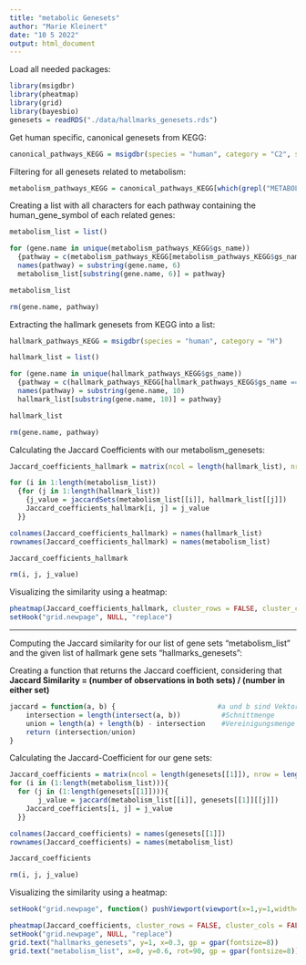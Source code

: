 ```yaml
---
title: "metabolic Genesets"
author: "Marie Kleinert"
date: "10 5 2022"
output: html_document
---
```

Load all needed packages:

```r
library(msigdbr)
library(pheatmap)
library(grid)
library(bayesbio)
genesets = readRDS("./data/hallmarks_genesets.rds")
```

Get human specific, canonical genesets from KEGG:
```r
canonical_pathways_KEGG = msigdbr(species = "human", category = "C2", subcategory = "CP:KEGG")
```

Filtering for all genesets related to metabolism:
```r
metabolism_pathways_KEGG = canonical_pathways_KEGG[which(grepl("METABOLISM", canonical_pathways_KEGG$gs_name)==TRUE),]
```

Creating a list with all characters for each pathway containing the human_gene_symbol of each related genes:
```r
metabolism_list = list()

for (gene.name in unique(metabolism_pathways_KEGG$gs_name))
  {pathway = c(metabolism_pathways_KEGG[metabolism_pathways_KEGG$gs_name == gene.name, 7])
  names(pathway) = substring(gene.name, 6)
  metabolism_list[substring(gene.name, 6)] = pathway}

metabolism_list

rm(gene.name, pathway)
```

Extracting the hallmark genesets from KEGG into a list:
```r
hallmark_pathways_KEGG = msigdbr(species = "human", category = "H")

hallmark_list = list()

for (gene.name in unique(hallmark_pathways_KEGG$gs_name))
  {pathway = c(hallmark_pathways_KEGG[hallmark_pathways_KEGG$gs_name == gene.name, 7])
  names(pathway) = substring(gene.name, 10)
  hallmark_list[substring(gene.name, 10)] = pathway}

hallmark_list

rm(gene.name, pathway)
```

Calculating the Jaccard Coefficients with our metabolism_genesets:
```r
Jaccard_coefficients_hallmark = matrix(ncol = length(hallmark_list), nrow = length(metabolism_list), byrow = TRUE)

for (i in 1:length(metabolism_list))
  {for (j in 1:length(hallmark_list))
    {j_value = jaccardSets(metabolism_list[[i]], hallmark_list[[j]])
    Jaccard_coefficients_hallmark[i, j] = j_value 
  }}

colnames(Jaccard_coefficients_hallmark) = names(hallmark_list)
rownames(Jaccard_coefficients_hallmark) = names(metabolism_list)

Jaccard_coefficients_hallmark

rm(i, j, j_value)
```

Visualizing the similarity using a heatmap:
```r
pheatmap(Jaccard_coefficients_hallmark, cluster_rows = FALSE, cluster_cols = FALSE, fontsize = 4, color = colorRampPalette(c("lightskyblue1", "firebrick"))(100), main = "Jaccard Coefficients of hallmark genesets and metabolism genesets")
setHook("grid.newpage", NULL, "replace")
```



-------------------------------------------------------------------------------------
Computing the Jaccard similarity for our list of gene sets "metabolism_list" and the given list of hallmark gene sets "hallmarks_genesets":

Creating a function that returns the Jaccard coefficient, considering that **Jaccard Similarity = (number of observations in both sets) / (number in either set)**
```r
jaccard = function(a, b) {                         #a und b sind Vektoren
    intersection = length(intersect(a, b))          #Schnittmenge
    union = length(a) + length(b) - intersection    #Vereinigungsmenge
    return (intersection/union)
}
```

Calculating the Jaccard-Coefficient for our gene sets:
```r
Jaccard_coefficients = matrix(ncol = length(genesets[[1]]), nrow = length(metabolism_list), byrow = TRUE)
for (i in (1:length(metabolism_list))){
  for (j in (1:length(genesets[[1]]))){
       j_value = jaccard(metabolism_list[[i]], genesets[[1]][[j]])
    Jaccard_coefficients[i, j] = j_value 
  }}

colnames(Jaccard_coefficients) = names(genesets[[1]])
rownames(Jaccard_coefficients) = names(metabolism_list)

Jaccard_coefficients

rm(i, j, j_value)
```

Visualizing the similarity using a heatmap:
```r
setHook("grid.newpage", function() pushViewport(viewport(x=1,y=1,width=0.9, height=0.9, name="vp", just=c("right","top"))), action="prepend")

pheatmap(Jaccard_coefficients, cluster_rows = FALSE, cluster_cols = FALSE, fontsize = 5, color = colorRampPalette(c("lightskyblue1", "firebrick"))(100))
setHook("grid.newpage", NULL, "replace")
grid.text("hallmarks_genesets", y=1, x=0.3, gp = gpar(fontsize=8))
grid.text("metabolism_list", x=0, y=0.6, rot=90, gp = gpar(fontsize=8))
```


